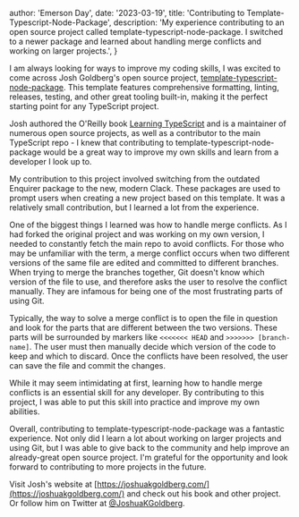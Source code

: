 
  author: 'Emerson Day',
  date: '2023-03-19',
  title: 'Contributing to Template-Typescript-Node-Package',
  description:
    'My experience contributing to an open source project called template-typescript-node-package. I switched to a newer package and learned about handling merge conflicts and working on larger projects.',
}


I am always looking for ways to improve my coding skills, I was excited to come across Josh Goldberg's open source project, [template-typescript-node-package](https://github.com/JoshuaKGoldberg/template-typescript-node-package). This template features comprehensive formatting, linting, releases, testing, and other great tooling built-in, making it the perfect starting point for any TypeScript project.

Josh authored the O'Reilly book [Learning TypeScript](http://www.https://www.learningtypescript.com/) and is a maintainer of numerous open source projects, as well as a contributor to the main TypeScript repo - I knew that contributing to template-typescript-node-package would be a great way to improve my own skills and learn from a developer I look up to.

My contribution to this project involved switching from the outdated Enquirer package to the new, modern Clack. These packages are used to prompt users when creating a new project based on this template. It was a relatively small contribution, but I learned a lot from the experience.

One of the biggest things I learned was how to handle merge conflicts. As I had forked the original project and was working on my own version, I needed to constantly fetch the main repo to avoid conflicts. For those who may be unfamiliar with the term, a merge conflict occurs when two different versions of the same file are edited and committed to different branches. When trying to merge the branches together, Git doesn't know which version of the file to use, and therefore asks the user to resolve the conflict manually. They are infamous for being one of the most frustrating parts of using Git.

Typically, the way to solve a merge conflict is to open the file in question and look for the parts that are different between the two versions. These parts will be surrounded by markers like `<<<<<<< HEAD` and `>>>>>>> [branch-name]`. The user must then manually decide which version of the code to keep and which to discard. Once the conflicts have been resolved, the user can save the file and commit the changes.

While it may seem intimidating at first, learning how to handle merge conflicts is an essential skill for any developer. By contributing to this project, I was able to put this skill into practice and improve my own abilities.

Overall, contributing to template-typescript-node-package was a fantastic experience. Not only did I learn a lot about working on larger projects and using Git, but I was able to give back to the community and help improve an already-great open source project. I'm grateful for the opportunity and look forward to contributing to more projects in the future.

Visit Josh's website at [https://joshuakgoldberg.com/](https://joshuakgoldberg.com/) and check out his book and other project. Or follow him on Twitter at [@JoshuaKGoldberg](https://twitter.com/JoshuaKGoldberg).

